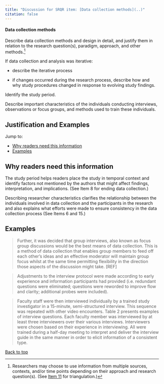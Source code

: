 ```yaml
---
title: "Discussion for SRQR item: [Data collection methods](..)"
citation: false
---
```

::: {.grid id="data-collection-methods"}
::: {.g-col-9}
#### Data collection methods
:::
::: {.g-col-3}
:::
:::

Describe <span class="defined" data-bs-toggle="offcanvas" href="#glossaryItem5" aria-controls="offcanvasExample" role="button">data collection methods</span> and design in detail, and justify them in relation to the research question(s), paradigm, <span class="defined" data-bs-toggle="offcanvas" href="#glossaryItem4" aria-controls="offcanvasExample" role="button">approach</span>, and other methods.^[Researchers may choose to use information from multiple sources, contexts, and/or time points depending on their approach and research question(s). (See [Item 11](./#data-collection-instruments-and-technologies) for triangulation.)]

<!-- #TODO is triangulation a requirement, or part of definition of data collection methods? Isn't it in item 11 again? -->

If data collection and analysis was iterative:

* describe the iterative process

* if changes occurred during the research process, describe how and why study procedures changed in response to evolving study findings.

Identify the study period.

Describe important characteristics of the individuals conducting interviews, observations or focus groups, and methods used to train these individuals.

::: {#data-collection-methods-collapsible .callout-note appearance="minimal" collapse=true}

## Justification and Examples

Jump to:

* [Why readers need this information](#sec-data-collection-methods-2)
* [Examples](#sec-data-collection-methods-3)


## Why readers need this information{#sec-data-collection-methods-2}

The <span class="defined" data-bs-toggle="offcanvas" href="#glossaryItem7" aria-controls="offcanvasExample" role="button">study period</span> helps readers place the study in temporal context and identify factors not mentioned by the authors that might affect findings, interpretation, and implications. (See Item 8 for ending data collection.)

<!-- #ASK: why is item 8 relevant? -->

Describing researcher characteristics clarifies the relationship between the individuals involved in data collection and the participants in the research and also explains what efforts were made to ensure consistency in the data collection process (See Items 6 and 15.)

<!-- #ASK: does it? This is framed as justification but maybe it's instruction of what to write? Why do readers need this? -->

<!-- #ASK: This isn't in the subheading: **Types of data collected; details of data collection procedures including (as appropriate) start and stop dates of data collection and analysis, <span class="defined" data-bs-toggle="offcanvas" href="#glossaryItem6" aria-controls="offcanvasExample" role="button">iterative</span> process, triangulation of sources/methods, and modification of procedures in response to evolving study findings; rationale.** -->

## Examples{#sec-data-collection-methods-3}

> Further, it was decided that group interviews, also known as focus group discussions would be the best means of data collection. This is a method of data collection that enables group members to feed off each other's ideas and an effective moderator will maintain group focus whilst at the same time permitting flexibility in the direction those aspects of the discussion might take. [REF]

> Adjustments to the interview protocol were made according to early experience and information participants had provided (i.e. redundant questions were eliminated; questions were reworded to improve flow and clarity; additional probes were included).

> Faculty staff were then interviewed individually by a trained study investigator in a 15-minute, semi-structured interview. This sequence was repeated with other video encounters. Table 2 presents examples of interview questions. Each faculty member was interviewed by at least three interviewers over their various interviews. Interviewers were chosen based on their experience in interviewing. All were trained during a half-day meeting to interpret and deliver the interview guide in the same manner in order to elicit information of a consistent type.

[Back to top](#data-collection-methods)
:::

<script src="https://giscus.app/client.js"
data-repo="jamesrharwood/srqr"
data-repo-id="R_kgDOIaTtVw"
data-category="Announcements"
data-category-id="DIC_kwDOIaTtV84CSe8S"
data-mapping="specific"
data-term="Data collection methods"
data-strict="0"
data-reactions-enabled="1"
data-emit-metadata="0"
data-theme="preferred_color_scheme"
data-theme="light"
data-lang="en"
crossorigin="anonymous"
async>
</script>
